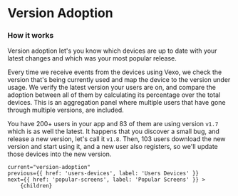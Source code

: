 
# Version Adoption

### How it works

Version adoption let's you know which devices are up to date with your latest changes and which was your most popular release.

Every time we receive events from the devices using Vexo, we check the version that's being currently used and map the device to the version under usage.
We verify the latest version your users are on, and compare the adoption between all of them by calculating its percentage over the total devices.
This is an aggregation panel where multiple users that have gone through multiple versions, are included.

You have 200+ users in your app and 83 of them are using version `v1.7` which is as well the latest.
It happens that you discover a small bug, and release a new version, let's call it `v1.8`.
Then, 103 users download the new version and start using it, and a new user also registers,
so we'll update those devices into the new version.

<DocImage src="/docs/version-adoption.png" width="502" height="440" smallImage/>

    current="version-adoption"
    previous={{ href: 'users-devices', label: 'Users Devices' }}
    next={{ href: 'popular-screens', label: 'Popular Screens' }} >
        {children}
</DocLayout>
